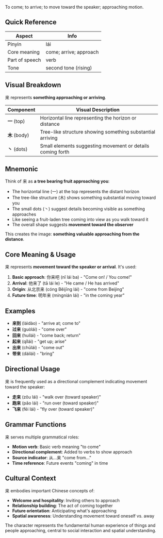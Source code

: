 To come; to arrive; to move toward the speaker; approaching motion.

## Quick Reference

| Aspect         | Info                   |
| -------------- | ---------------------- |
| Pinyin         | lái                    |
| Core meaning   | come; arrive; approach |
| Part of speech | verb                   |
| Tone           | second tone (rising)   |

## Visual Breakdown

来 represents **something approaching or arriving**.

| Component     | Visual Description                                         |
| ------------- | ---------------------------------------------------------- |
| **一** (top)  | Horizontal line representing the horizon or distance       |
| **木** (body) | Tree-like structure showing something substantial arriving |
| **丶** (dots) | Small elements suggesting movement or details coming forth |

## Mnemonic

Think of 来 as **a tree bearing fruit approaching you**:

- The horizontal line (一) at the top represents the distant horizon
- The tree-like structure (木) shows something substantial moving toward you
- The small dots (丶) suggest details becoming visible as something approaches
- Like seeing a fruit-laden tree coming into view as you walk toward it
- The overall shape suggests **movement toward the observer**

This creates the image: **something valuable approaching from the distance**.

## Core Meaning & Usage

来 represents **movement toward the speaker or arrival**. It's used:

1. **Basic approach**: 你来吧 (nǐ lái ba) - "Come on! / You come!"
2. **Arrival**: 他来了 (tā lái le) - "He came / He has arrived"
3. **Origin**: 从北京来 (cóng Běijīng lái) - "come from Beijing"
4. **Future time**: 明年来 (míngnián lái) - "in the coming year"

## Examples

- **来到** (láidào) - "arrive at; come to"
- **过来** (guòlái) - "come over"
- **回来** (huílái) - "come back; return"
- **起来** (qǐlái) - "get up; arise"
- **出来** (chūlái) - "come out"
- **带来** (dàilái) - "bring"

## Directional Usage

来 is frequently used as a directional complement indicating movement toward the speaker:

- **走来** (zǒu lái) - "walk over (toward speaker)"
- **跑来** (pǎo lái) - "run over (toward speaker)"
- **飞来** (fēi lái) - "fly over (toward speaker)"

## Grammar Functions

来 serves multiple grammatical roles:

- **Motion verb**: Basic verb meaning "to come"
- **Directional complement**: Added to verbs to show approach
- **Source indicator**: 从...来 "come from..."
- **Time reference**: Future events "coming" in time

## Cultural Context

来 embodies important Chinese concepts of:

- **Welcome and hospitality**: Inviting others to approach
- **Relationship building**: The act of coming together
- **Future orientation**: Anticipating what's approaching
- **Spatial awareness**: Understanding movement toward oneself vs. away

The character represents the fundamental human experience of things and people approaching, central
to social interaction and spatial understanding.
